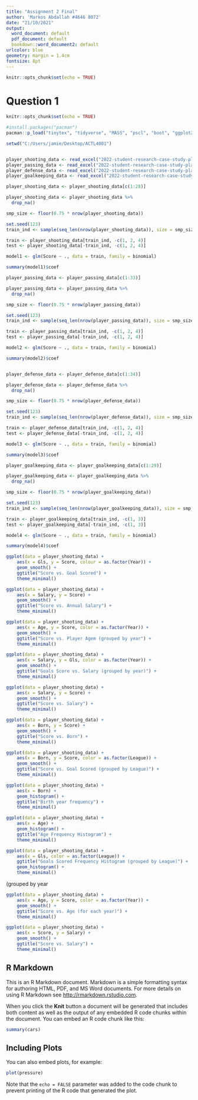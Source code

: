 ---
title: "Assignment 2 Final"
author: 'Markos Abdallah #4646 8072'
date: "21/10/2021"
output:
  word_document: default
  pdf_document: default
  bookdown::word_document2: default
urlcolor: blue
geometry: margin = 1.4cm
fontsize: 8pt
---


\newpage 

```{r setup, include=FALSE}
knitr::opts_chunk$set(echo = TRUE)
```

# Question 1

```{r package, echo = TRUE, include = FALSE, message = FALSE, warning = FALSE, tidy = TRUE}

knitr::opts_chunk$set(echo = TRUE)

#install.packages("pacman")
pacman::p_load("tinytex", "tidyverse", "MASS", "pscl", "boot", "ggplot2", "ggmap","GGally","gridExtra", "devtools", "ggfortify", "caret", "pROC", "formatR", "knitr", "kableExtra", "data.table", "psych", "corrplot", "ie2misc", "readxl") ## A function that loads packages, and installs packages if not yet installled.

setwd("C:/Users/jamie/Desktop/ACTL4001")


player_shooting_data <- read_excel("2022-student-research-case-study-player-data.xlsx", sheet = 2)
player_passing_data <- read_excel("2022-student-research-case-study-player-data.xlsx", sheet = 3)
player_defense_data <- read_excel("2022-student-research-case-study-player-data.xlsx", sheet = 4)
player_goalkeeping_data <- read_excel("2022-student-research-case-study-player-data.xlsx", sheet = 5)

player_shooting_data <- player_shooting_data[c(1:28)]

player_shooting_data <- player_shooting_data %>%
  drop_na()

smp_size <- floor(0.75 * nrow(player_shooting_data))

set.seed(123)
train_ind <- sample(seq_len(nrow(player_shooting_data)), size = smp_size)

train <- player_shooting_data[train_ind, -c(1, 2, 4)]
test <- player_shooting_data[-train_ind, -c(1, 2, 4)]

model1 <- glm(Score ~ ., data = train, family = binomial)

summary(model1)$coef

player_passing_data <- player_passing_data[c(1:33)]

player_passing_data <- player_passing_data %>%
  drop_na()

smp_size <- floor(0.75 * nrow(player_passing_data))

set.seed(123)
train_ind <- sample(seq_len(nrow(player_passing_data)), size = smp_size)

train <- player_passing_data[train_ind, -c(1, 2, 4)]
test <- player_passing_data[-train_ind, -c(1, 2, 4)]

model2 <- glm(Score ~ ., data = train, family = binomial)

summary(model2)$coef


player_defense_data <- player_defense_data[c(1:34)]

player_defense_data <- player_defense_data %>%
  drop_na()

smp_size <- floor(0.75 * nrow(player_defense_data))

set.seed(123)
train_ind <- sample(seq_len(nrow(player_defense_data)), size = smp_size)

train <- player_defense_data[train_ind, -c(1, 2, 4)]
test <- player_defense_data[-train_ind, -c(1, 2, 4)]

model3 <- glm(Score ~ ., data = train, family = binomial)

summary(model3)$coef

player_goalkeeping_data <- player_goalkeeping_data[c(1:29)]

player_goalkeeping_data <- player_goalkeeping_data %>%
  drop_na()

smp_size <- floor(0.75 * nrow(player_goalkeeping_data))

set.seed(123)
train_ind <- sample(seq_len(nrow(player_goalkeeping_data)), size = smp_size)

train <- player_goalkeeping_data[train_ind, -c(1, 3)]
test <- player_goalkeeping_data[-train_ind, -c(1, 3)]

model4 <- glm(Score ~ ., data = train, family = binomial)

summary(model4)$coef

ggplot(data = player_shooting_data) +
    aes(x = Gls, y = Score, colour = as.factor(Year)) + 
    geom_smooth() +
    ggtitle("Score vs. Goal Scored") + 
    theme_minimal()

ggplot(data = player_shooting_data) +
    aes(x = Salary, y = Score) + 
    geom_smooth() +
    ggtitle("Score vs. Annual Salary") +
    theme_minimal()

ggplot(data = player_shooting_data) +
    aes(x = Age, y = Score, color = as.factor(Year)) + 
    geom_smooth() +
    ggtitle("Score vs. Player Agem (grouped by year") +
    theme_minimal()

ggplot(data = player_shooting_data) +
    aes(x = Salary, y = Gls, color = as.factor(Year)) + 
    geom_smooth() +
    ggtitle("Goals Score vs. Salary (grouped by year)") +
    theme_minimal()

ggplot(data = player_shooting_data) +
    aes(x = Salary, y = Score) + 
    geom_smooth() +
    ggtitle("Score vs. Salary") +
    theme_minimal()

ggplot(data = player_shooting_data) +
    aes(x = Born, y = Score) + 
    geom_smooth() +
    ggtitle("Score vs. Born") +
    theme_minimal()

ggplot(data = player_shooting_data) +
    aes(x = Born, y = Score, color = as.factor(League)) + 
    geom_smooth() +
    ggtitle("Score vs. Goal Scored (grouped by League)") +
    theme_minimal()

ggplot(data = player_shooting_data) +
    aes(x = Born) + 
    geom_histogram() +
    ggtitle("Birth year frequency") +
    theme_minimal()

ggplot(data = player_shooting_data) +
    aes(x = Age) + 
    geom_histogram() +
    ggtitle("Age Frequency Histogram") +
    theme_minimal()

ggplot(data = player_shooting_data) +
    aes(x = Gls, color = as.factor(League)) + 
    ggtitle("Goals Scored Frequency Histogram (grouped by League)") +
    geom_histogram() +
    theme_minimal()


```



 (grouped by year


```{r}

ggplot(data = player_shooting_data) +
    aes(x = Age, y = Score, color = as.factor(Year)) + 
    geom_smooth() +
    ggtitle("Score vs. Age (for each year)") +
    theme_minimal()


```

```{r}

ggplot(data = player_shooting_data) +
    aes(x = Score, y = Salary) + 
    geom_smooth() +
    ggtitle("Score vs. Salary") + 
    theme_minimal()

```


## R Markdown

This is an R Markdown document. Markdown is a simple formatting syntax for authoring HTML, PDF, and MS Word documents. For more details on using R Markdown see <http://rmarkdown.rstudio.com>.

When you click the **Knit** button a document will be generated that includes both content as well as the output of any embedded R code chunks within the document. You can embed an R code chunk like this:

```{r cars}
summary(cars)
```

## Including Plots

You can also embed plots, for example:

```{r pressure, echo=FALSE}
plot(pressure)
```

Note that the `echo = FALSE` parameter was added to the code chunk to prevent printing of the R code that generated the plot.
